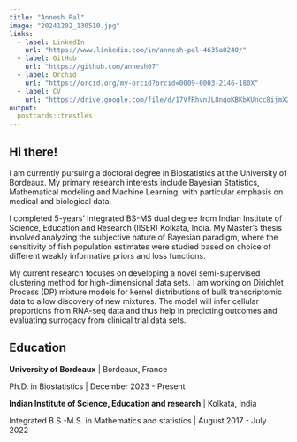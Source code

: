 ```yaml
---
title: "Annesh Pal"
image: "20241202_130510.jpg"
links:
  - label: LinkedIn
    url: "https://www.linkedin.com/in/annesh-pal-4635a8240/"
  - label: GitHub
    url: "https://github.com/annesh07"
  - label: Orchid
    url: "https://orcid.org/my-orcid?orcid=0009-0003-2146-180X"
  - label: CV
    url: "https://drive.google.com/file/d/17VfRhvnJL8nqoKBKbXUncc8ijmX2k_ap/view?usp=drive_link"
output:
  postcards::trestles
---
```

 
## Hi there!

I am currently pursuing a doctoral degree in Biostatistics at the University of Bordeaux. My primary research interests include Bayesian Statistics, Mathematical modeling and Machine Learning, with particular emphasis on medical and biological data.

I completed 5-years' Integrated BS-MS dual degree from Indian Institute of Science, Education and Research (IISER) Kolkata, India. My Master's thesis involved analyzing the subjective nature of Bayesian paradigm, where the sensitivity of fish population estimates were studied based on choice of different weakly informative priors and loss functions.

My current research focuses on developing a novel semi-supervised clustering method for high-dimensional data sets. I am working on Dirichlet Process (DP) mixture models for kernel distributions of bulk transcriptomic data to allow discovery of new mixtures. The model will infer cellular proportions from RNA-seq data and thus help in predicting outcomes and evaluating surrogacy from clinical trial data sets.

## Education

**University of Bordeaux** | Bordeaux, France

Ph.D. in Biostatistics | December 2023 - Present

**Indian Institute of Science, Education and research** | Kolkata, India

Integrated B.S.-M.S. in Mathematics and statistics | August 2017 - July 2022

